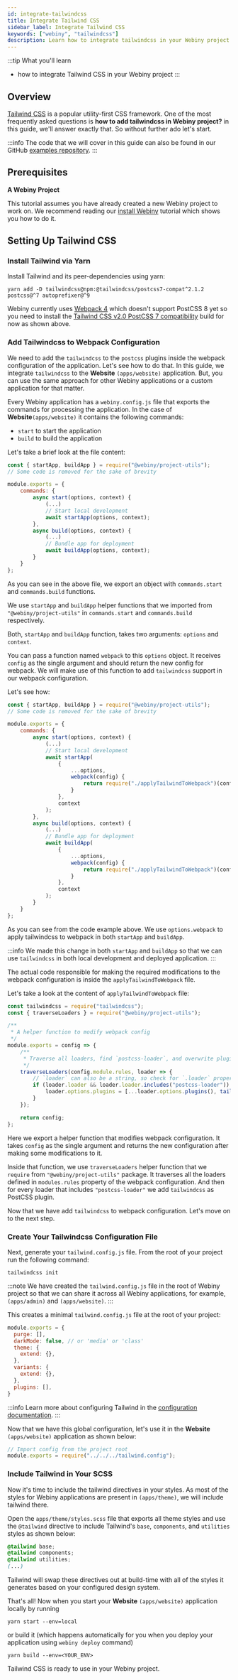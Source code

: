 ```yaml
---
id: integrate-tailwindcss
title: Integrate Tailwind CSS
sidebar_label: Integrate Tailwind CSS
keywords: ["webiny", "tailwindcss"]
description: Learn how to integrate tailwindcss in your Webiny project.
---
```


:::tip What you'll learn

- how to integrate Tailwind CSS in your Webiny project
:::

## Overview

[Tailwind CSS](https://tailwindcss.com/) is a popular utility-first CSS framework.
One of the most frequently asked questions is **how to add tailwindcss in Webiny project?** in this guide, we'll answer exactly that.
So without further ado let's start.

:::info
The code that we will cover in this guide can also be found in our GitHub [examples repository](#).
:::

## Prerequisites

**A Webiny Project**

This tutorial assumes you have already created a new Webiny project to work on.
We recommend reading our [install Webiny](/docs/tutorials/install-webiny) tutorial which shows you how to do it.

## Setting Up Tailwind CSS

### Install Tailwind via Yarn
Install Tailwind and its peer-dependencies using yarn:

```
yarn add -D tailwindcss@npm:@tailwindcss/postcss7-compat^2.1.2 postcss@^7 autoprefixer@^9
```

Webiny currently uses [Webpack 4](https://v4.webpack.js.org/) which doesn't support PostCSS 8 yet so you need to install the [Tailwind CSS v2.0 PostCSS 7 compatibility](https://tailwindcss.com/docs/installation#post-css-7-compatibility-build) build for now as shown above.

### Add Tailwindcss to Webpack Configuration

We need to add the `tailwindcss` to the `postcss` plugins inside the webpack configuration of the application.
Let's see how to do that. In this guide, we integrate `tailwindcss` to the **Website** `(apps/website)` application.
But, you can use the same approach for other Webiny applications or a custom application for that matter. 

Every Webiny application has a `webiny.config.js` file that exports the commands for processing the application.
In the case of **Website**`(apps/website)` it contains the following commands:
- `start` to start the application
- `build` to build the application

Let's take a brief look at the file content:

```js title="apps/website/code/webiny.config.js"
const { startApp, buildApp } = require("@webiny/project-utils");
// Some code is removed for the sake of brevity

module.exports = {
    commands: {
        async start(options, context) {
            (...)
            // Start local development
            await startApp(options, context);
        },
        async build(options, context) {
            (...)
            // Bundle app for deployment
            await buildApp(options, context);
        }
    }
};
```
As you can see in the above file, we export an object with `commands.start` and `commands.build` functions.

We use `startApp` and `buildApp` helper functions that we imported from `"@webiny/project-utils"` in `commands.start` and `commands.build` respectively.

Both, `startApp` and `buildApp` function, takes two arguments: `options` and `context`. 

You can pass a function named `webpack` to this `options` object. It receives `config` as the single argument and should return the new config for webpack.
We will make use of this function to add `tailwindcss` support in our webpack configuration.

Let's see how:
```js title="apps/website/code/webiny.config.js {10-15,23-28}"
const { startApp, buildApp } = require("@webiny/project-utils");
// Some code is removed for the sake of brevity

module.exports = {
    commands: {
        async start(options, context) {
            (...)
            // Start local development
            await startApp(
                {
                    ...options,
                    webpack(config) {
                        return require("./applyTailwindToWebpack")(config);
                    }
                },
                context
            );
        },
        async build(options, context) {
            (...)
            // Bundle app for deployment
            await buildApp(
                {
                    ...options,
                    webpack(config) {
                        return require("./applyTailwindToWebpack")(config);
                    }
                },
                context
            );
        }
    }
};
```

As you can see from the code example above. We use `options.webpack` to apply tailwindcss to webpack in both `startApp` and `buildApp`.

:::info
We made this change in both `startApp` and `buildApp` so that we can use `tailwindcss` in both local development and deployed application.
:::

The actual code responsible for making the required modifications to the webpack configuration is inside the `applyTailwindToWebpack` file.

Let's take a look at the content of `applyTailwindToWebpack` file:

```js title="apps/website/code/applyTailwindToWebpack.js"
const tailwindcss = require("tailwindcss");
const { traverseLoaders } = require("@webiny/project-utils");

/**
 * A helper function to modify webpack config
 */
module.exports = config => {
    /**
     * Traverse all loaders, find `postcss-loader`, and overwrite plugins.
     */
    traverseLoaders(config.module.rules, loader => {
        // `loader` can also be a string, so check for `.loader` property
        if (loader.loader && loader.loader.includes("postcss-loader")) {
            loader.options.plugins = [...loader.options.plugins(), tailwindcss()];
        }
    });

    return config;
};
```

Here we export a helper function that modifies webpack configuration.
It takes `config` as the single argument and returns the new configuration after making some modifications to it.

Inside that function, we use `traverseLoaders` helper function that we `require` from `"@webiny/project-utils"` package.
It traverses all the loaders defined in `modules.rules` property of the webpack configuration.
And then for every loader that includes `"postcss-loader"` we add `tailwindcss` as PostCSS plugin.

Now that we have add `tailwindcss` to webpack configuration. Let's move on to the next step.

### Create Your Tailwindcss Configuration File
Next, generate your `tailwind.config.js` file. From the root of your project run the following command:

```
tailwindcss init
```

:::note
We have created the `tailwind.config.js` file in the root of Webiny project so that we can share it across all Webiny applications,
for example, `(apps/admin)` and `(apps/website)`.
:::

This creates a minimal `tailwind.config.js` file at the root of your project:

```js title="tailwind.config.js"
module.exports = {
  purge: [],
  darkMode: false, // or 'media' or 'class'
  theme: {
    extend: {},
  },
  variants: {
    extend: {},
  },
  plugins: [],
}
```

:::info
Learn more about configuring Tailwind in the [configuration documentation](https://tailwindcss.com/docs/configuration).
:::

Now that we have this global configuration, let's use it in the **Website** `(apps/website)` application as shown below:

```js title="apps/website/code/tailwind.config.js"
// Import config from the project root
module.exports = require("../../../tailwind.config");
```

### Include Tailwind in Your SCSS
Now it's time to include the tailwind directives in your styles.
As most of the styles for Webiny applications are present in `(apps/theme)`, we will include tailwind there.

Open the `apps/theme/styles.scss` file that exports all theme styles and use the `@tailwind` directive to include Tailwind's `base`, `components`, and `utilities` styles as shown below:

```scss title="apps/theme/styles.scss"
@tailwind base;
@tailwind components;
@tailwind utilities;
(...)
```

Tailwind will swap these directives out at build-time with all of the styles it generates based on your configured design system.


That's all! Now when you start your **Website** `(apps/website)` application locally by running

```
yarn start --env=local
```

or build it (which happens automatically for you when you deploy your application using `webiny deploy` command)

```
yarn build --env=<YOUR_ENV>
```
Tailwind CSS is ready to use in your Webiny project.

<!-- TODO: Add a example section with image below. -->